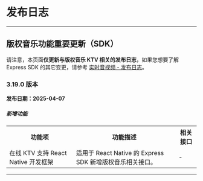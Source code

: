 # 发布日志

- - -

## 版权音乐功能重要更新（SDK）

<Warning title="注意">

请注意，本页面**仅更新与版权音乐 KTV 相关的发布日志**，如果您想要了解 Express SDK 的其它变更，请参考 [实时音视频 - 发布日志](https://doc-zh.zego.im/article/12548)。
</Warning>

### 3.19.0 版本

**发布日期：2025-04-07** 

<h5>新增功能</h5>

<table>
  
<tbody><tr>
<th>功能项</th>
<th>功能描述</th>
<th>相关接口</th>
</tr>
<tr>
<td>在线 KTV 支持 React Native 开发框架</td>
<td>适用于 React Native 的 Express SDK 新增版权音乐相关接口。</td>
<td>-</td>
</tr>
</tbody></table>

---
